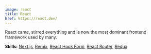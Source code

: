 ```yaml
---
image: react
title: React
href: https://react.dev/
---
```


React came, stirred everything and is now the most dominant frontend framework used by many.

<!-- prettier-ignore-start -->
<span class="block mt-1">
  <strong class="font-medium">Skills:</strong>
  <a 
    class="link" 
    href="https://nextjs.org/"
    title="Next.js"
    aria-label="Next.js"
    target="_blank"
    rel="noreferrer"
  >Next.js</a>,
  <a 
    class="link" 
    href="https://remix.run/"
    title="Remix"
    aria-label="Remix"
    target="_blank"
    rel="noreferrer"
  >Remix</a>,
  <a 
    class="link" 
    href="https://react-hook-form.com/"
    title="React Hook Form"
    aria-label="React Hook Form"
    target="_blank"
    rel="noreferrer"
  >React Hook Form</a>,
  <a 
    class="link" 
    href="https://reactrouter.com/en/main"
    title="React Router"
    aria-label="React Router"
    target="_blank"
    rel="noreferrer"
  >React Router</a>,
  <a 
    class="link" 
    href="https://redux.js.org/"
    title="Redux"
    aria-label="Redux"
    target="_blank"
    rel="noreferrer"
  >Redux</a>.
</span>
<!-- prettier-ignore-end -->
